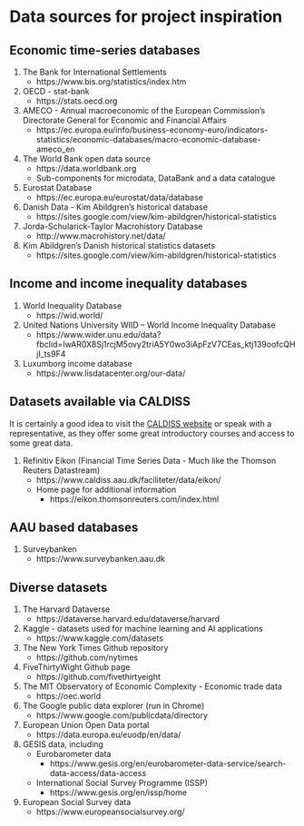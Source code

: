 # Data sources for project inspiration

## Economic time-series databases

1. The Bank for International Settlements
    - https://www.bis.org/statistics/index.htm

2. OECD - stat-bank
    - https://stats.oecd.org

3. AMECO - Annual macroeconomic of the European Commission’s Directorate General for Economic and Financial Affairs
    - https://ec.europa.eu/info/business-economy-euro/indicators-statistics/economic-databases/macro-economic-database-ameco_en

4. The World Bank open data source
    - https://data.worldbank.org
    - Sub-components for microdata, DataBank and a data catalogue

5. Eurostat Database
    - https://ec.europa.eu/eurostat/data/database

7. Danish Data - Kim Abildgren’s historical database
    - https://sites.google.com/view/kim-abildgren/historical-statistics 

9. Jorda-Schularick-Taylor Macrohistory Database
    - http://www.macrohistory.net/data/ 
    
10. Kim Abildgren's Danish historical statistics datasets
    - https://sites.google.com/view/kim-abildgren/historical-statistics


## Income and income inequality databases

1. World Inequality Database
    - https://wid.world/

2. United Nations University WIID – World Income Inequality Database
    - https://www.wider.unu.edu/data?fbclid=IwAR0X8Sj1rcjM5ovy2triA5Y0wo3iApFzV7CEas_ktj139oofcQHjI_ts9F4

3. Luxumborg income database
    - https://www.lisdatacenter.org/our-data/ 


## Datasets available via CALDISS

It is certainly a good idea to visit the [CALDISS website](https://www.caldiss.aau.dk) or speak with a representative, as they offer some great introductory courses and access to some great data.

1. Refinitiv Eikon (Financial Time Series Data - Much like the Thomson Reuters Datastream)
    - https://www.caldiss.aau.dk/faciliteter/data/eikon/
    - Home page for additional information
        - https://eikon.thomsonreuters.com/index.html


## AAU based databases

1. Surveybanken
    - https://www.surveybanken.aau.dk


## Diverse datasets

1. The Harvard Dataverse
    - https://dataverse.harvard.edu/dataverse/harvard

2. Kaggle - datasets used for machine learning and AI applications
    - https://www.kaggle.com/datasets

3. The New York Times Github repository
    - https://github.com/nytimes

4. FiveThirtyWight Github page
    - https://github.com/fivethirtyeight

5. The MIT Observatory of Economic Complexity - Economic trade data
    - https://oec.world

6. The Google public data explorer (run in Chrome)
    - https://www.google.com/publicdata/directory

7. European Union Open Data portal
    - https://data.europa.eu/euodp/en/data/

8. GESIS data, including
    - Eurobarometer data
        - https://www.gesis.org/en/eurobarometer-data-service/search-data-access/data-access
    - International Social Survey Programme (ISSP)
        - https://www.gesis.org/en/issp/home

9. European Social Survey data
    - https://www.europeansocialsurvey.org/
